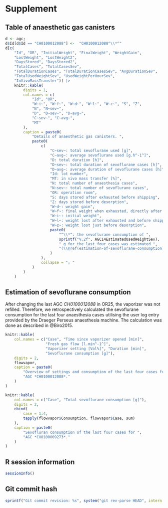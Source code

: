 # Supplement

## Table of anaesthetic gas canisters

```r
d <- agc;
d$Id[d$Id == "CH0100012088"] <-  "CH0100012088^\\*^"
d[c(
    "Id", "OR", "InitialWeight", "FinalWeight", "WeightGain",
    "LostWeight", "LostWeight2",
    "DaysStored", "DaysStored2",
    "TotalCases", "TotalCasesSev",
    "TotalDurationCases", "TotalDurationCasesSev", "AvgDurationSev",
    "TotalUsedWeightSev", "UsedWeightPerHourSev",
    "InVivoMassTransfer")] |>
    knitr::kable(
        digits = 1,
        col.names = c(
            "Id", "OR",
            "W~i~", "W~f~", "W~d~", "W~l~", "W~z~", "S", "Z",
            "N", "N~sev~",
            "D", "D~sev~", "D~avg~",
            "C~sev~", "C~avg~",
            "MT"
        ),
        caption = paste0(
            "Details of anaesthetic gas canisters. ",
            paste0(
                c(
                    "C~sev~: total sevoflurane used [g]",
                    "C~avg~: average sevoflurane used [g.h^-1^]",
                    "D: total duration [h]",
                    "D~sev~: total duration of sevoflurane cases [h]",
                    "D~avg~: average duration of sevoflurane cases [h]",
                    "Id: lot number",
                    "MT: in vivo mass transfer [%]",
                    "N: total number of anaesthesia cases",
                    "N~sev~: total number of sevoflurane cases",
                    "OR: operation room",
                    "S: days stored after exhausted before shipping",
                    "Z: days stored before desorption",
                    "W~d~: weight gain",
                    "W~f~: final weight when exhausted, directly after disconnection",
                    "W~i~: initial weight",
                    "W~l~: weight lost after exhausted and before shipping",
                    "W~z~: weight lost just before desorption",
                    paste0(
                        "^\\*^: the sevoflurane consumption of ",
                        sprintf("%.2f", AGC14EstimatedUsedWeightSev),
                        " g for the last four cases was estimated ",
                        "(\\@ref(estimation-of-sevoflurane-consumption))."
                    )
                ),
                collapse = "; "
            )
        )
    )
```

## Estimation of sevoflurane consumption

After changing the last AGC *CH0100012088* in OR25, the vaporizer was not refilled.
Therefore, we retrospectively calculated the sevoflurane consumption for the
last four anaesthesia cases utilising the user log entry provided by the Draeger
Perseus anaesthesia machine.
The calculation was done as described in @Biro2015.

```r
knitr::kable(
    col.names = c("Case", "Time since vaporizer opened [min]",
                  "Fresh gas flow [l.min^-1^]",
                  "Vaporizer setting [Vol%]", "Duration [min]",
                  "Sevoflurane consumption [g]"),
    digits = 2,
    flowvapor,
    caption = paste0(
        "Overview of settings and consumption of the last four cases for ",
        "AGC *CH0100012088*."
    )
)

knitr::kable(
    col.names = c("Case", "Total sevoflurane consumption [g]"),
    digits = 2,
    cbind(
        case = 1:4,
        tapply(flowvapor$Consumption, flowvapor$Case, sum)
    ),
    caption = paste0(
        "Sevofluran consumption of the last four cases for ",
        "AGC *CH0100009273*."
    )
)
```

## R session information


```r
sessionInfo()
```


## Git commit hash


```r
sprintf("Git commit revision: %s", system("git rev-parse HEAD", intern = TRUE))
```

